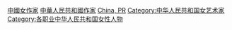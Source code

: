 [[Category:中國女作家|]]
[[Category:中華人民共和國作家|]]
[[Category:各國女性作家|China, PR]]
[[Category:中华人民共和国女艺术家|Category:中华人民共和国女艺术家]]
[[Category:各职业中华人民共和国女性人物|Category:各职业中华人民共和国女性人物]]